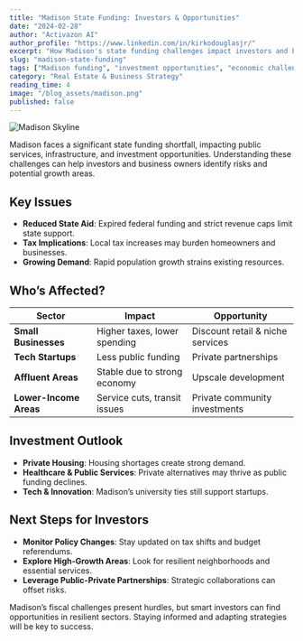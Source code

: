 ```yaml
---
title: "Madison State Funding: Investors & Opportunities"
date: "2024-02-28"
author: "Activazon AI"
author_profile: "https://www.linkedin.com/in/kirkodouglasjr/"
excerpt: "How Madison's state funding challenges impact investors and business owners."
slug: "madison-state-funding"
tags: ["Madison funding", "investment opportunities", "economic challenges"]
category: "Real Estate & Business Strategy"
reading_time: 4
image: "/blog_assets/madison.png"
published: false
---
```


![Madison Skyline](/blog_assets/madison.png)

Madison faces a significant state funding shortfall, impacting public services, infrastructure, and investment opportunities. Understanding these challenges can help investors and business owners identify risks and potential growth areas.

## Key Issues
- **Reduced State Aid**: Expired federal funding and strict revenue caps limit state support.
- **Tax Implications**: Local tax increases may burden homeowners and businesses.
- **Growing Demand**: Rapid population growth strains existing resources.

<InlineCitation url="https://www.dailycardinal.com/article/2024/11/dane-county-executive-signs-2025-budget-proposal-to-increase-housing-and-service-opportunities" />

## Who’s Affected?
| **Sector**               | **Impact**                      | **Opportunity** |
|--------------------------|--------------------------------|----------------|
| **Small Businesses**     | Higher taxes, lower spending  | Discount retail & niche services |
| **Tech Startups**        | Less public funding            | Private partnerships |
| **Affluent Areas**       | Stable due to strong economy  | Upscale development |
| **Lower-Income Areas**   | Service cuts, transit issues  | Private community investments |

## Investment Outlook
- **Private Housing**: Housing shortages create strong demand.
- **Healthcare & Public Services**: Private alternatives may thrive as public funding declines.
- **Tech & Innovation**: Madison’s university ties still support startups.

<InlineCitation url="https://www.cityofmadison.com/finance/documents/budget/2025/operating/OpEx2025-Police.pdf" />

## Next Steps for Investors
- **Monitor Policy Changes**: Stay updated on tax shifts and budget referendums.
- **Explore High-Growth Areas**: Look for resilient neighborhoods and essential services.
- **Leverage Public-Private Partnerships**: Strategic collaborations can offset risks.

<CallToAction text="Join our investor insights newsletter" url="/subscribe" />

Madison’s fiscal challenges present hurdles, but smart investors can find opportunities in resilient sectors. Staying informed and adapting strategies will be key to success.
